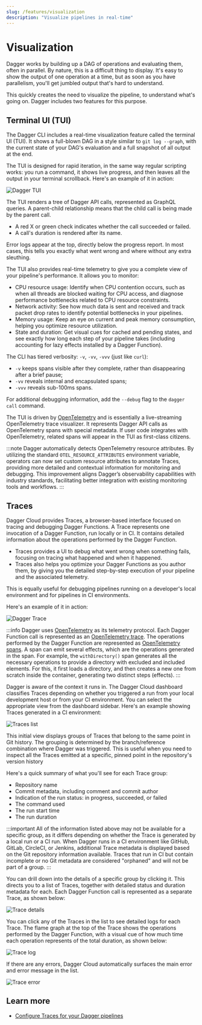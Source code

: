 ```yaml
---
slug: /features/visualization
description: "Visualize pipelines in real-time"
---
```


# Visualization

Dagger works by building up a DAG of operations and evaluating them, often in parallel. By nature, this is a difficult thing to display. It's easy to show the output of one operation at a time, but as soon as you have parallelism, you'll get jumbled output that's hard to understand.

This quickly creates the need to visualize the pipeline, to understand what's going on. Dagger includes two features for this purpose.

## Terminal UI (TUI)

The Dagger CLI includes a real-time visualization feature called the terminal UI (TUI). It shows a full-blown DAG in a style similar to `git log --graph`, with the current state of your DAG's evaluation and a full snapshot of all output at the end.

The TUI is designed for rapid iteration, in the same way regular scripting works: you run a command, it shows live progress, and then leaves all the output in your terminal scrollback. Here's an example of it in action:

![Dagger TUI](/img/current_docs/features/tui.gif)

The TUI renders a tree of Dagger API calls, represented as GraphQL queries. A parent-child relationship means that the child call is being made by the parent call.
- A red X or green check indicates whether the call succeeded or failed.
- A call's duration is rendered after its name.

Error logs appear at the top, directly below the progress report. In most cases, this tells you exactly what went wrong and where without any extra sleuthing.

The TUI also provides real-time telemetry to give you a complete view of your pipeline's performance. It allows you to monitor:
- CPU resource usage: Identify when CPU contention occurs, such as when all threads are blocked waiting for CPU access, and diagnose performance bottlenecks related to CPU resource constraints.
- Network activity: See how much data is sent and received and track packet drop rates to identify potential bottlenecks in your pipelines.
- Memory usage: Keep an eye on current and peak memory consumption, helping you optimize resource utilization.
- State and duration: Get visual cues for cached and pending states, and see exactly how long each step of your pipeline takes (including accounting for lazy effects installed by a Dagger Function).

The CLI has tiered verbosity: `-v`, `-vv`, `-vvv` (just like `curl`):
- `-v` keeps spans visible after they complete, rather than disappearing after a brief pause;
- `-vv` reveals internal and encapsulated spans;
- `-vvv` reveals sub-100ms spans.

For additional debugging information, add the `--debug` flag to the `dagger call` command.

The TUI is driven by [OpenTelemetry](https://opentelemetry.io/) and is essentially a live-streaming OpenTelemetry trace visualizer. It represents Dagger API calls as OpenTelemetry spans with special metadata. If user code integrates with OpenTelemetry, related spans will appear in the TUI as first-class citizens.

:::note
Dagger automatically detects OpenTelemetry resource attributes. By utilizing the standard `OTEL_RESOURCE_ATTRIBUTES` environment variable, operators can now set custom resource attributes to annotate Traces, providing more detailed and contextual information for monitoring and debugging. This improvement aligns Dagger’s observability capabilities with industry standards, facilitating better integration with existing monitoring tools and workflows.
:::

## Traces

Dagger Cloud provides Traces, a browser-based interface focused on tracing and debugging Dagger Functions. A Trace represents one invocation of a Dagger Function, run locally or in CI. It contains detailed information about the operations performed by the Dagger Function.

- Traces provides a UI to debug what went wrong when something fails, focusing on tracing what happened and when it happened.
- Traces also helps you optimize your Dagger Functions as you author them, by giving you the detailed step-by-step execution of your pipeline and the associated telemetry.

This is equally useful for debugging pipelines running on a developer's local environment and for pipelines in CI environments.

Here's an example of it in action:

![Dagger Trace](/img/current_docs/quickstart/trace.gif)


:::info
Dagger uses [OpenTelemetry](https://opentelemetry.io/) as its telemetry protocol. Each Dagger Function call is represented as an [OpenTelemetry trace](https://opentelemetry.io/docs/concepts/signals/traces/). The operations performed by the Dagger Function are represented as [OpenTelemetry spans](https://opentelemetry.io/docs/concepts/signals/traces/#spans). A span can emit several effects, which are the operations generated in the span. For example, the `withDirectory()` span generates all the necessary operations to provide a directory with excluded and included elements. For this, it first loads a directory, and then creates a new one from scratch inside the container, generating two distinct steps (effects).
:::

Dagger is aware of the context it runs in. The Dagger Cloud dashboard classifies Traces depending on whether you triggered a run from your local development host or from your CI environment. You can select the appropriate view from the dashboard sidebar. Here's an example showing Traces generated in a CI environment:

![Traces list](/img/current_docs/features/trace-list.png)

This initial view displays groups of Traces that belong to the same point in Git history. The grouping is determined by the branch/reference combination where Dagger was triggered. This is useful when you need to inspect all the Traces emitted at a specific, pinned point in the repository's version history

Here's a quick summary of what you'll see for each Trace group:

- Repository name
- Commit metadata, including comment and commit author
- Indication of the run status: in progress, succeeded, or failed
- The command used
- The run start time
- The run duration

:::important
All of the information listed above may not be available for a specific group, as it differs depending on whether the Trace is generated by a local run or a CI run. When Dagger runs in a CI environment like GitHub, GitLab, CircleCI, or Jenkins, additional Trace metadata is displayed based on the Git repository information available. Traces that run in CI but contain incomplete or no Git metadata are considered "orphaned" and will not be part of a group.
:::

You can drill down into the details of a specific group by clicking it. This directs you to a list of Traces, together with detailed status and duration metadata for each. Each Dagger Function call is represented as a separate Trace, as shown below:

![Trace details](/img/current_docs/features/trace-details.png)

You can click any of the Traces in the list to see detailed logs for each Trace. The flame graph at the top of the Trace shows the operations performed by the Dagger Function, with a visual cue of how much time each operation represents of the total duration, as shown below:

![Trace log](/img/current_docs/features/trace-log.png)

If there are any errors, Dagger Cloud automatically surfaces the main error and error message in the list.

![Trace error](/img/current_docs/features/trace-error.png)

## Learn more

- [Configure Traces for your Dagger pipelines](../configuration/cloud.mdx)
